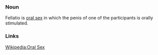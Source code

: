 === Noun ===
Fellatio is [[oral sex]] in which the penis of one of the participants is orally stimulated.

=== Links ===
[[w:Oral sex|Wikipedia:Oral Sex]]